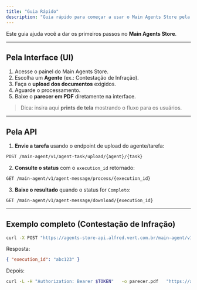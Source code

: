 ```yaml
---
title: "Guia Rápido"
description: "Guia rápido para começar a usar o Main Agents Store pela interface e pela API."
---
```


Este guia ajuda você a dar os primeiros passos no **Main Agents Store**.

---

## Pela Interface (UI)

1. Acesse o painel do Main Agents Store.
2. Escolha um **Agente** (ex.: Contestação de Infração).
3. Faça o **upload dos documentos** exigidos.
4. Aguarde o processamento.
5. Baixe o **parecer em PDF** diretamente na interface.

> Dica: insira aqui **prints de tela** mostrando o fluxo para os usuários.

---

## Pela API

1. **Envie a tarefa** usando o endpoint de upload do agente/tarefa:

```bash
POST /main-agent/v1/agent-task/upload/{agent}/{task}
```

2. **Consulte o status** com o `execution_id` retornado:

```bash
GET /main-agent/v1/agent-message/process/{execution_id}
```

3. **Baixe o resultado** quando o status for `Completo`:

```bash
GET /main-agent/v1/agent-message/download/{execution_id}
```

---

## Exemplo completo (Contestação de Infração)

```bash
curl -X POST "https://agents-store-api.alfred.vert.com.br/main-agent/v1/agent-task/upload/contestacao_infracao/contestacao"   -H "Authorization: Bearer $TOKEN"   -F "procuracao=@/caminho/procuracao.pdf"   -F "crlv=@/caminho/crlv.pdf"   -F "cnh=@/caminho/cnh.pdf"   -F "alegacao2=@/caminho/alegacao2.pdf"   -F "ait=@/caminho/ait.pdf"   -F "ait_radar_expirado=@/caminho/ait_radar.pdf"
```

Resposta:
```json
{ "execution_id": "abc123" }
```

Depois:
```bash
curl -L -H "Authorization: Bearer $TOKEN"   -o parecer.pdf   "https://agents-store-api.alfred.vert.com.br/main-agent/v1/agent-message/download/abc123"
```
